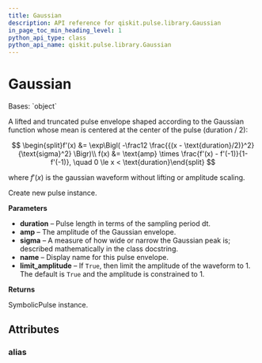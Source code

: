 ```yaml
---
title: Gaussian
description: API reference for qiskit.pulse.library.Gaussian
in_page_toc_min_heading_level: 1
python_api_type: class
python_api_name: qiskit.pulse.library.Gaussian
---
```


# Gaussian

<Class id="qiskit.pulse.library.Gaussian" isDedicatedPage={true} github="https://github.com/qiskit/qiskit/tree/stable/0.22/qiskit/pulse/library/symbolic_pulses.py" signature="Gaussian(duration: Union[int, qiskit.circuit.parameterexpression.ParameterExpression], amp: Union[complex, qiskit.circuit.parameterexpression.ParameterExpression], sigma: Union[float, qiskit.circuit.parameterexpression.ParameterExpression], name: Optional[str] = None, limit_amplitude: Optional[bool] = None)" modifiers="class">
  Bases: `object`

  A lifted and truncated pulse envelope shaped according to the Gaussian function whose mean is centered at the center of the pulse (duration / 2):

$$
\begin{split}f'(x) &= \exp\Bigl( -\frac12 \frac{{(x - \text{duration}/2)}^2}{\text{sigma}^2} \Bigr)\\
f(x) &= \text{amp} \times \frac{f'(x) - f'(-1)}{1-f'(-1)}, \quad 0 \le x < \text{duration}\end{split}
$$

  where $f'(x)$ is the gaussian waveform without lifting or amplitude scaling.

  Create new pulse instance.

  **Parameters**

  *   **duration** – Pulse length in terms of the sampling period dt.
  *   **amp** – The amplitude of the Gaussian envelope.
  *   **sigma** – A measure of how wide or narrow the Gaussian peak is; described mathematically in the class docstring.
  *   **name** – Display name for this pulse envelope.
  *   **limit\_amplitude** – If `True`, then limit the amplitude of the waveform to 1. The default is `True` and the amplitude is constrained to 1.

  **Returns**

  SymbolicPulse instance.

  ## Attributes

  ### alias

  <Attribute id="qiskit.pulse.library.Gaussian.alias" attributeValue="'Gaussian'" />
</Class>


